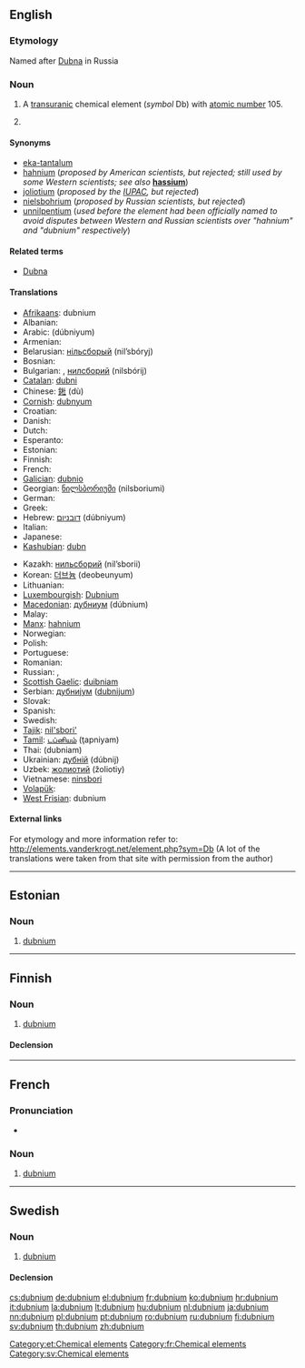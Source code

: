 {{also|Dubnium}}
==English==
{{elements|Db|rutherfordium|Rf|seaborgium|Sg}}

===Etymology===
Named after [[w:Dubna|Dubna]] in Russia

===Noun===
{{en-noun|-}}
{{wikipedia}}

# A [[transuranic]] chemical element (''symbol'' Db) with [[atomic number]] 105.
# {{chemistry|obsolete}} {{non-gloss definition|A rejected name for [[rutherfordium]].}}

====Synonyms====
* [[eka-tantalum]] {{qualifier|used before the element was discovered}}
* [[hahnium]] (''proposed by American scientists, but rejected; still used by some Western scientists; see also'' '''[[hassium]]''')
* [[joliotium]] (''proposed by the [[w:IUPAC|IUPAC]], but rejected'')
* [[nielsbohrium]] (''proposed by Russian scientists, but rejected'')
* [[unnilpentium]] (''used before the element had been officially named to avoid disputes between Western and Russian scientists over "hahnium" and "dubnium" respectively'')

====Related terms====
* [[w:Dubna|Dubna]]

====Translations====
{{trans-top|chemical element}}
* [[Afrikaans]]: dubnium
* Albanian: {{t-|sq|dubnium|xs=Albanian}}
* Arabic: {{Arab|[[دوبنيوم]]}} (dúbniyum) {{m}}
* Armenian: {{t-|hy|դուբնիում|tr=dubnium}}
* Belarusian: [[нiльсборый]] (nil’sbóryj) {{m}}
* Bosnian: {{t-|bs|dubnij}}
* Bulgarian: {{t-|bg|дубний|m|tr=dúbnij}}, [[нилсборий]] (nilsbórij) {{m}}
* [[Catalan]]: [[dubni]]
* Chinese: [[𨧀]] (dù)
* [[Cornish]]: [[dubnyum]]
* Croatian: {{t+|hr|dubnij}}
* Danish: {{t-|da|dubnium}}
* Dutch: {{t+|nl|dubnium|n}}
* Esperanto: {{t-|eo|dubnio|xs=Esperanto}}
* Estonian: {{t-|et|dubnium}}
* Finnish: {{t+|fi|dubnium}}
* French: {{t+|fr|dubnium|m}}
* [[Galician]]: [[dubnio]] {{m}}
* Georgian: [[ნილსბორიუმი]] (nilsboriumi)
* German: {{t+|de|Dubnium|n}}
* Greek: {{t|el|ντούμπνιο|n|tr=vtoúmpnio}}
* Hebrew: [[דובניום]] (dúbniyum)
* Italian: {{t+|it|dubnio|m}}
* Japanese: {{t+|ja|ドブニウム|tr=dobuniumu}}
* [[Kashubian]]: [[dubn]]
{{trans-mid}}
* Kazakh: [[нильсборий]] (nil’sborii)
* Korean: [[더브늄]] (deobeunyum)
* Lithuanian: {{t+|lt|dubnis|xs=Lithuanian}}
* [[Luxembourgish]]: [[Dubnium]]
* [[Macedonian]]: [[дубниум]] (dúbnium) {{m}}
* Malay: {{t-|ms|hahnium|xs=Malay}}
* [[Manx]]: [[hahnium]]
* Norwegian: {{t-|no|dubnium}}
* Polish: {{t+|pl|dubn|m}}
* Portuguese: {{t+|pt|dúbnio|m}}
* Romanian: {{t+|ro|dubniu|n}}
* Russian: {{t+|ru|дубний|m|tr=dúbnij}}, {{t-|ru|нильсборий|m|tr=nil’sborij}}
* [[Scottish Gaelic]]: [[duibniam]]
* Serbian: [[дубниjум]] ([[dubnijum]]) {{m}}
* Slovak: {{t-|sk|dubnium}}
* Spanish: {{t+|es|dubnio|m}}
* Swedish: {{t+|sv|dubnium|n}}
* [[Tajik]]: [[nil'sbori']]
* [[Tamil]]: [[டப்னியம்]] (ţapniyam)
* Thai: {{Thai|[[ดุบเนียม]]}} (dubniam)
* Ukrainian: [[дубнiй]] (dúbnij) {{m}}
* Uzbek: [[жолиотий]] (žoliotiy)
* Vietnamese: [[ninsbori]]
* [[Volapük]]: {{t|vo|dubnin|xs=Volapük}}
* [[West Frisian]]: dubnium
{{trans-bottom}}

====External links====
For etymology and more information refer to:
http://elements.vanderkrogt.net/element.php?sym=Db
(A lot of the translations were taken from that site with permission from the author)

----

==Estonian==

===Noun===
{{infl|et|noun}}

# [[#English|dubnium]]

[[Category:et:Chemical elements]]

----

==Finnish==
{{wikipedia|lang=fi}}

===Noun===
{{infl|fi|noun}}

# [[#English|dubnium]]

====Declension====
{{fi-decl-risti|dubnium}}

----

==French==

===Pronunciation===
* {{IPA|/dyb.njɔm/|lang=fr}}

===Noun===
{{fr-noun|m}}

# [[dubnium#English|dubnium]]

[[Category:fr:Chemical elements]]

----

==Swedish==

===Noun===
{{sv-noun|g=n|-}}

# [[#English|dubnium]]

====Declension====
{{sv-noun-unc-irreg-n|2=dubniumet}}

[[Category:sv:Chemical elements]]

[[cs:dubnium]]
[[de:dubnium]]
[[el:dubnium]]
[[fr:dubnium]]
[[ko:dubnium]]
[[hr:dubnium]]
[[it:dubnium]]
[[la:dubnium]]
[[lt:dubnium]]
[[hu:dubnium]]
[[nl:dubnium]]
[[ja:dubnium]]
[[nn:dubnium]]
[[pl:dubnium]]
[[pt:dubnium]]
[[ro:dubnium]]
[[ru:dubnium]]
[[fi:dubnium]]
[[sv:dubnium]]
[[th:dubnium]]
[[zh:dubnium]]